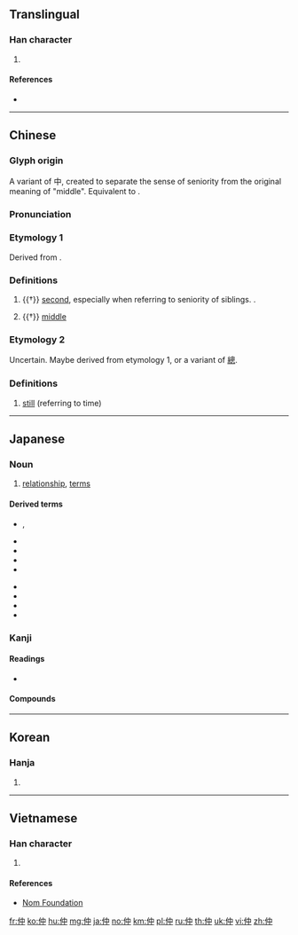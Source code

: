 {{character info/new}}
==Translingual==

===Han character===
{{Han char|rn=9|rad=人|as=04|sn=6|four=25206|canj=OL,XOL|ids=⿰亻中}}

# {{surname|lang=zh}}

====References====
* {{Han ref|kx=0094.110|dkj=00403|dj=0200.030|hdz=10121.070|uh=4EF2|ud=20210|bh=A5F2|bd=42482}}

----

==Chinese==
{{zh-forms}}

===Glyph origin===
{{Han etym}}
A variant of 中, created to separate the sense of seniority from the original meaning of "middle". Equivalent to {{Han compound|人|alt1=亻|中|t1=person|t2=middle|ls=ic}}.

===Pronunciation===
{{zh-pron
|m=zhòng
|c=zung6
|mn=qz,tw,xm,zz:tiōng
|mc=y
|oc=y
|ma=
|cat=n,pn
}}

===Etymology 1===
Derived from {{och-l|中|middle}}.

===Definitions===
{{zh-hanzi}}

# {{†}} [[second]], especially when referring to seniority of siblings. {{n-g|See usage notes of [[伯]]}}.
#: {{zh-x|伯仲|superior and inferior, competition, comparison}}
# {{†}} [[middle]]
#: {{zh-x|仲夏|midsummer}}
#: {{zh-x|仲裁|arbitration}}

===Etymology 2===
Uncertain. Maybe derived from etymology 1, or a variant of [[總]].

===Definitions===
{{zh-hanzi}}

# {{lb|zh|Cantonese}} [[still]] (referring to time)
#: {{zh-x|佢 而家 都 仲 食飯\食 緊 食飯\飯。|He is '''still''' eating, even now.|C}}

----

==Japanese==
{{ja-kanjitab|なか|yomi=k}}

===Noun===
{{ja-noun|なか}}

# [[relationship]], [[terms]]

====Derived terms====
{{der-top}}
* {{l|ja|仲がいい}}, {{l|ja|仲が良い}}
* {{l|ja|仲に入る}}
* {{l|ja|仲働き}}
* {{l|ja|仲直り}}
* {{l|ja|仲睦まじい}}
{{der-mid}}
* {{l|ja|仲立ち}}
* {{l|ja|仲良く}}
* {{l|ja|仲良し}}
* {{l|ja|仲違い}}
{{der-bottom}}

===Kanji===
{{ja-kanji|grade=4|rs=人04}}

====Readings====
* {{ja-readings|goon=[[じゅう]] (jū)|kanon=[[ちゅう]] (chū)|kun=[[なか]] (naka)}}

====Compounds====
{{der5
| {{ja-l|仲夏}}
| {{ja-l|仲介}}
| {{ja-l|仲核}}
| {{ja-l|仲間}}
| {{ja-l|仲居}}
| {{ja-l|仲兄}}
| {{ja-l|仲継}}
| {{ja-l|仲見世}}, {{ja-l|仲店}}
| {{ja-l|仲裁}}
| {{ja-l|仲仕}}
| {{ja-l|仲秋}}
| {{ja-l|仲春}}
| {{ja-l|仲人}}
| {{ja-l|仲断}}
| {{ja-l|仲値}}
| {{ja-l|仲冬}}
| {{ja-l|仲買}}
| {{ja-l|仲保}}
| {{ja-l|仲立人}}
}}

----

==Korean==

===Hanja===
{{ko-hanja|hangeul=중|rv=jung|mr=chung}}

# {{defn|lang=ko|sort=人04}}

----

==Vietnamese==

===Han character===
{{vi-hantu|trọng|rs=人04}}

# {{defn|lang=vi|sort=人04}}

====References====
* [http://nomfoundation.org/common/nom_details.php?codepoint=4ef2 Nom Foundation]

[[fr:仲]]
[[ko:仲]]
[[hu:仲]]
[[mg:仲]]
[[ja:仲]]
[[no:仲]]
[[km:仲]]
[[pl:仲]]
[[ru:仲]]
[[th:仲]]
[[uk:仲]]
[[vi:仲]]
[[zh:仲]]